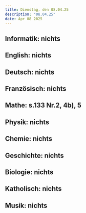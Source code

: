 ```yaml
---
title: Dienstag, den 08.04.25
description: "08.04.25"
date: Apr 08 2025
---
```

## Informatik: nichts
## English: nichts
## Deutsch: nichts
## Französisch: nichts
## Mathe: s.133 Nr.2, 4b), 5
## Physik: nichts
## Chemie: nichts
## Geschichte: nichts
## Biologie: nichts
## Katholisch: nichts
## Musik: nichts